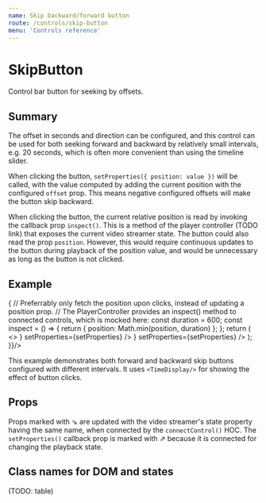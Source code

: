 ```yaml
---
name: Skip backward/forward button
route: /controls/skip-button
menu: 'Controls reference'
---
```



# SkipButton

Control bar button for seeking by offsets. 

## Summary

The offset in seconds and direction can be configured, and this control can be used for both seeking forward and backward by relatively small intervals, e.g. 20 seconds, which is often more convenient than using the timeline slider.

When clicking the button, `setProperties({ position: value })` will be called, with the value computed by adding the current position with the configured `offset` prop. This means negative configured offsets will make the button skip backward.

When clicking the button, the current relative position is read by invoking the callback prop `inspect()`. This is a method of the player controller (TODO link) that exposes the current video streamer state. The button could also read the prop `position`. However, this would require continuous updates to the button during playback of the position value, and would be unnecessary as long as the button is not clicked.

## Example

<Playground>    
  <ShowCase render={({ setProperties, position = 180 }) => {
    // Preferrably only fetch the position upon clicks, instead of updating a position prop.
    // The PlayerController provides an inspect() method to connected controls, which is mocked here:
    const duration = 600;
    const inspect = () => {
      return { position: Math.min(position, duration) };
    };
    return (
      <>
        <SkipButton offset={-20} inspect={inspect} content={<RotateCcw/>} setProperties={setProperties} />
        <TimeDisplay position={position} duration={duration} playMode={'ondemand'} />
        <SkipButton offset={40} inspect={inspect} content={<RotateCw/>} setProperties={setProperties} />
      </>
    );
  }}/>
</Playground>

This example demonstrates both forward and backward skip buttons configured with different intervals. It uses `<TimeDisplay/>` for showing the effect of button clicks.

## Props

<PropsTable of={SkipButton} />

Props marked with ⇘ are updated with the video streamer's state property having the same name, when connected by the `connectControl()` HOC. The ︎`setProperties()` callback prop is marked with ︎⇗ because it is connected for changing the playback state.

## Class names for DOM and states

(TODO: table)